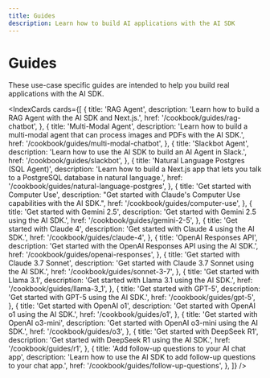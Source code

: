 ```yaml
---
title: Guides
description: Learn how to build AI applications with the AI SDK
---
```


# Guides

These use-case specific guides are intended to help you build real applications with the AI SDK.

<IndexCards
  cards={[
    {
      title: 'RAG Agent',
      description:
        'Learn how to build a RAG Agent with the AI SDK and Next.js.',
      href: '/cookbook/guides/rag-chatbot',
    },
    {
      title: 'Multi-Modal Agent',
      description:
        'Learn how to build a multi-modal agent that can process images and PDFs with the AI SDK.',
      href: '/cookbook/guides/multi-modal-chatbot',
    },
    {
      title: 'Slackbot Agent',
      description: 'Learn how to use the AI SDK to build an AI Agent in Slack.',
      href: '/cookbook/guides/slackbot',
    },
    {
      title: 'Natural Language Postgres (SQL Agent)',
      description:
        'Learn how to build a Next.js app that lets you talk to a PostgreSQL database in natural language.',
      href: '/cookbook/guides/natural-language-postgres',
    },
    {
      title: 'Get started with Computer Use',
      description:
        "Get started with Claude's Computer Use capabilities with the AI SDK.",
      href: '/cookbook/guides/computer-use',
    },
    {
      title: 'Get started with Gemini 2.5',
      description: 'Get started with Gemini 2.5 using the AI SDK.',
      href: '/cookbook/guides/gemini-2-5',
    },
    {
      title: 'Get started with Claude 4',
      description: 'Get started with Claude 4 using the AI SDK.',
      href: '/cookbook/guides/claude-4',
    },
    {
      title: 'OpenAI Responses API',
      description:
        'Get started with the OpenAI Responses API using the AI SDK.',
      href: '/cookbook/guides/openai-responses',
    },
    {
      title: 'Get started with Claude 3.7 Sonnet',
      description: 'Get started with Claude 3.7 Sonnet using the AI SDK.',
      href: '/cookbook/guides/sonnet-3-7',
    },
    {
      title: 'Get started with Llama 3.1',
      description: 'Get started with Llama 3.1 using the AI SDK.',
      href: '/cookbook/guides/llama-3_1',
    },
    {
      title: 'Get started with GPT-5',
      description: 'Get started with GPT-5 using the AI SDK.',
      href: '/cookbook/guides/gpt-5',
    },
    {
      title: 'Get started with OpenAI o1',
      description: 'Get started with OpenAI o1 using the AI SDK.',
      href: '/cookbook/guides/o1',
    },
    {
      title: 'Get started with OpenAI o3-mini',
      description: 'Get started with OpenAI o3-mini using the AI SDK.',
      href: '/cookbook/guides/o3',
    },
    {
      title: 'Get started with DeepSeek R1',
      description: 'Get started with DeepSeek R1 using the AI SDK.',
      href: '/cookbook/guides/r1',
    },
    {
      title: 'Add follow-up questions to your AI chat app',
      description: 'Learn how to use the AI SDK to add follow-up questions to your chat app.',
      href: '/cookbook/guides/follow-up-questions',
    },
  ]}
/>

